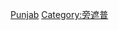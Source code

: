 {{catmore}}
{{Commonscat|Punjab, Pakistan}}

[[Category:巴基斯坦省份|Punjab]]
[[Category:旁遮普|Category:旁遮普]]